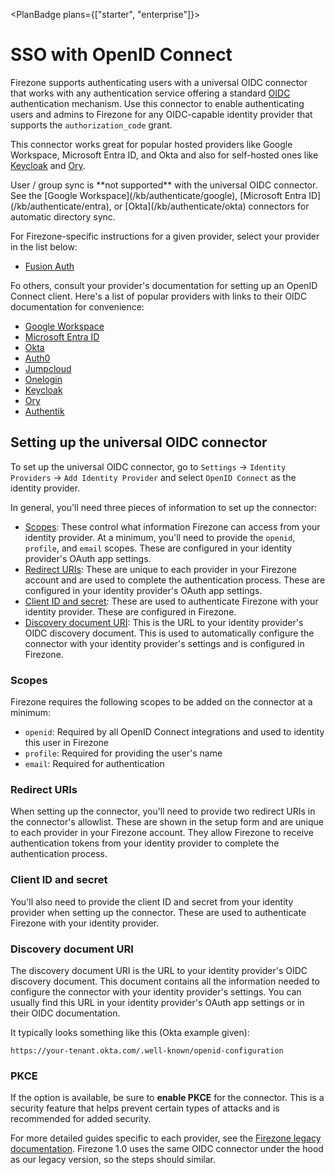 
<PlanBadge plans={["starter", "enterprise"]}>

# SSO with OpenID Connect

</PlanBadge>

Firezone supports authenticating users with a universal OIDC connector that
works with any authentication service offering a standard
[OIDC](https://en.wikipedia.org/wiki/OpenID) authentication mechanism. Use this
connector to enable authenticating users and admins to Firezone for any
OIDC-capable identity provider that supports the `authorization_code` grant.

This connector works great for popular hosted providers like Google Workspace,
Microsoft Entra ID, and Okta and also for self-hosted ones like
[Keycloak](https://www.keycloak.org) and [Ory](https://www.ory.sh).

<Alert color="warning">
  User / group sync is **not supported** with the universal OIDC connector. See
  the [Google Workspace](/kb/authenticate/google), [Microsoft Entra
  ID](/kb/authenticate/entra), or [Okta](/kb/authenticate/okta) connectors for
  automatic directory sync.
</Alert>

For Firezone-specific instructions for a given provider, select your provider in
the list below:

- [Fusion Auth](/kb/authenticate/oidc/fusion)

Fo others, consult your provider's documentation for setting up an OpenID
Connect client. Here's a list of popular providers with links to their OIDC
documentation for convenience:

- [Google Workspace](https://developers.google.com/identity/openid-connect/openid-connect)
- [Microsoft Entra ID](https://learn.microsoft.com/en-us/entra/identity-platform/v2-protocols-oidc)
- [Okta](https://developer.okta.com/docs/reference/api/oidc/)
- [Auth0](https://auth0.com/docs/get-started/applications/application-settings)
- [Jumpcloud](https://jumpcloud.com/support/sso-with-oidc)
- [Onelogin](https://onelogin.service-now.com/support?id=kb_article&sys_id=2fd988e697b72150c90c3b0e6253af7f&kb_category=de885d2187372d10695f0f66cebb351f)
- [Keycloak](https://www.keycloak.org/docs/latest/securing_apps/index.html#_oidc)
- [Ory](https://www.ory.sh/docs/getting-started/ory-network-oauth2#authorization-code-grant)
- [Authentik](https://www.ory.sh/docs/oauth2-oidc/authorization-code-f)

## Setting up the universal OIDC connector

To set up the universal OIDC connector, go to `Settings` -> `Identity Providers`
-> `Add Identity Provider` and select `OpenID Connect` as the identity provider.

In general, you'll need three pieces of information to set up the connector:

- [Scopes](#scopes): These control what information Firezone can access from
  your identity provider. At a minimum, you'll need to provide the `openid`,
  `profile`, and `email` scopes. These are configured in your identity
  provider's OAuth app settings.
- [Redirect URIs](#redirect-uris): These are unique to each provider in your
  Firezone account and are used to complete the authentication process. These
  are configured in your identity provider's OAuth app settings.
- [Client ID and secret](#client-id-and-secret): These are used to authenticate
  Firezone with your identity provider. These are configured in Firezone.
- [Discovery document URI](#discovery-document-uri): This is the URL to your
  identity provider's OIDC discovery document. This is used to automatically
  configure the connector with your identity provider's settings and is
  configured in Firezone.

### Scopes

Firezone requires the following scopes to be added on the connector at a
minimum:

- `openid`: Required by all OpenID Connect integrations and used to identity
  this user in Firezone
- `profile`: Required for providing the user's name
- `email`: Required for authentication

### Redirect URIs

When setting up the connector, you'll need to provide two redirect URIs in the
connector's allowlist. These are shown in the setup form and are unique to each
provider in your Firezone account. They allow Firezone to receive authentication
tokens from your identity provider to complete the authentication process.

### Client ID and secret

You'll also need to provide the client ID and secret from your identity provider
when setting up the connector. These are used to authenticate Firezone with your
identity provider.

### Discovery document URI

The discovery document URI is the URL to your identity provider's OIDC discovery
document. This document contains all the information needed to configure the
connector with your identity provider's settings. You can usually find this URL
in your identity provider's OAuth app settings or in their OIDC documentation.

It typically looks something like this (Okta example given):

```
https://your-tenant.okta.com/.well-known/openid-configuration
```

### PKCE

If the option is available, be sure to **enable PKCE** for the connector. This
is a security feature that helps prevent certain types of attacks and is
recommended for added security.

For more detailed guides specific to each provider, see the
[Firezone legacy documentation](/docs/authenticate/oidc). Firezone 1.0 uses the
same OIDC connector under the hood as our legacy version, so the steps should
similar.

<SupportOptions />
